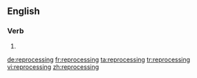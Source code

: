 ==English==

===Verb===
{{head|en}}

# {{present participle of|reprocess|lang=en}}

[[de:reprocessing]]
[[fr:reprocessing]]
[[ta:reprocessing]]
[[tr:reprocessing]]
[[vi:reprocessing]]
[[zh:reprocessing]]